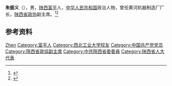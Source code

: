 '''朱振义'''（{{bd|1941年||2018年|11月20日|catIdx=Zhu}}），男，[[陕西|陕西]][[富平|富平]]人，[[中华人民共和国|中华人民共和国]]政治人物，曾任黄河机器制造厂厂长，[[陕西省政协|陕西省政协]]副主席。<ref>{{Cite web|title=朱振义同志遗体在西安火化|url=http://cpc.people.com.cn/n1/2018/1123/c87393-30418512.html|accessdate=2020-07-20|work=陕西日报|archive-date=2020-07-20|archive-url=https://web.archive.org/web/20200720164431/http://cpc.people.com.cn/n1/2018/1123/c87393-30418512.html|dead-url=no}}</ref><ref>{{Cite book|title=中国知名企业家大辞典|author=张彦宁主编;《中国知名企业家大辞典》编辑部编|publisher=辽宁人民出版社|year=1988|isbn=|location=沈阳|pages=}}</ref>

== 参考资料 ==
{{reflist}}

{{中国人物小作品}}

{{Authority control}}
{{DEFAULTSORT:Zhu朱}}
[[Category:朱姓|Zhen]]
[[Category:富平人|Category:富平人]]
[[Category:西北工业大学校友|Category:西北工业大学校友]]
[[Category:中国共产党党员|Category:中国共产党党员]]
[[Category:陝西省政協副主席|Category:陝西省政協副主席]]
[[Category:中共陝西省委委員|Category:中共陝西省委委員]]
[[Category:陕西省人大代表|Category:陕西省人大代表]]